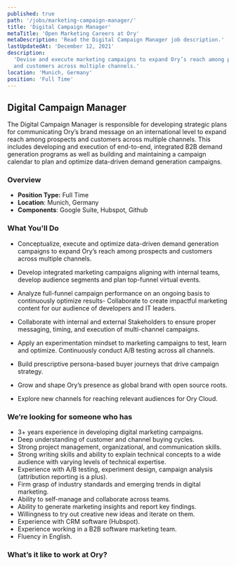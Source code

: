 ```yaml
---
published: true
path: '/jobs/marketing-campaign-manager/'
title: 'Digital Campaign Manager'
metaTitle: 'Open Marketing Careers at Ory'
metaDescription: 'Read the Digital Campaign Manager job description.'
lastUpdatedAt: 'December 12, 2021'
description:
  'Devise and execute marketing campaigns to expand Ory’s reach among prospects
  and customers across multiple channels.'
location: 'Munich, Germany'
position: 'Full Time'
---
```



## Digital Campaign Manager

<About />

The Digital Campaign Manager is responsible for developing strategic plans for
communicating Ory’s brand message on an international level to expand reach
among prospects and customers across multiple channels. This includes developing
and execution of end-to-end, integrated B2B demand generation programs as well
as building and maintaining a campaign calendar to plan and optimize data-driven
demand generation campaigns.

### Overview

- **Position Type:** Full Time
- **Location**: Munich, Germany
- **Components**: Google Suite, Hubspot, Github

### What You'll Do

- Conceptualize, execute and optimize data-driven demand generation campaigns to
  expand Ory’s reach among prospects and customers across multiple channels.
- Develop integrated marketing campaigns aligning with internal teams, develop
  audience segments and plan top-funnel virtual events.

- Analyze full-funnel campaign performance on an ongoing basis to continuously
  optimize results- Collaborate to create impactful marketing content for our
  audience of developers and IT leaders.
- Collaborate with internal and external Stakeholders to ensure proper
  messaging, timing, and execution of multi-channel campaigns.
- Apply an experimentation mindset to marketing campaigns to test, learn and
  optimize. Continuously conduct A/B testing across all channels.
- Build prescriptive persona-based buyer journeys that drive campaign strategy.
- Grow and shape Ory’s presence as global brand with open source roots.
- Explore new channels for reaching relevant audiences for Ory Cloud.

### We’re looking for someone who has

- 3+ years experience in developing digital marketing campaigns.
- Deep understanding of customer and channel buying cycles.
- Strong project management, organizational, and communication skills.
- Strong writing skills and ability to explain technical concepts to a wide
  audience with varying levels of technical expertise.
- Experience with A/B testing, experiment design, campaign analysis (attribution
  reporting is a plus).
- Firm grasp of industry standards and emerging trends in digital marketing.
- Ability to self-manage and collaborate across teams.
- Ability to generate marketing insights and report key findings.
- Willingness to try out creative new ideas and iterate on them.
- Experience with CRM software (Hubspot).
- Experience working in a B2B software marketing team.
- Fluency in English.

### What’s it like to work at Ory?

<WorkAtOry />
